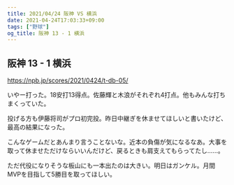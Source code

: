 ```yaml
---
title: 2021/04/24 阪神 VS 横浜
date: 2021-04-24T17:03:33+09:00
tags: ["野球"]
og_title: 阪神 13 - 1 横浜
---
```


## 阪神 13 - 1 横浜

https://npb.jp/scores/2021/0424/t-db-05/


いやー打った。18安打13得点。佐藤輝と木浪がそれぞれ4打点。他もみんな打ちまくっていた。

投げる方も伊藤将司がプロ初完投。昨日中継ぎを休ませてほしいと書いたけど、最高の結果になった。

こんなゲームだとあんまり言うことないな。近本の負傷が気になるなあ。大事を取って休ませただけならいいんだけど、戻るときも肩支えてもらってたし……。

ただ代役になりそうな板山にも一本出たのは大きい。明日はガンケル。月間MVPを目指して5勝目を取ってほしい。